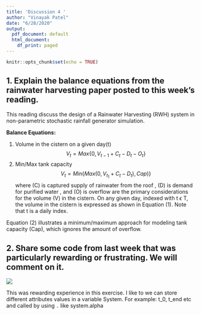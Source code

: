 ---
title: 'Discussion 4 '
author: "Vinayak Patel"
date: "6/28/2020"
output:
  pdf_document: default
  html_document:
    df_print: paged
---

```{r setup, include=FALSE}
knitr::opts_chunk$set(echo = TRUE)
```


## 1. Explain the balance equations from the rainwater harvesting paper posted to this week's reading. 

This reading discuss the design of a Rainwater Harvesting (RWH) system in  non-parametric stochastic rainfall generator simulation.

**Balance Equations:**

1. Volume in the cistern on a given day(t)
$$
V_t = Max \{ 0, V_{t-1} + C_t - D_t - O_t\}
$$
2. Min/Max tank capacity
$$
V_t = Min\{Max( 0, V_{t_1} + C_t - D_t), Cap)\} 
$$
where (C) is captured supply of rainwater from the roof , (D) is demand for purified water , and (O) is overflow are the primary considerations for the volume (V) in the cistern. On any given day, indexed with t $\epsilon$ T, the volume in the cistern is expressed as shown in Equation (1). Note that t is a daily index.

Equation (2) illustrates a minimum/maximum approach for modeling tank capacity (Cap), which ignores the amount of overflow.

## 2. Share some code from last week that was particularly rewarding or frustrating.  We will comment on it.  

![](123.PNG)

This was rewarding experience in this exercise. I like to we can store different attributes values in a variable System. For example: t_0, t_end etc and called by using `.` like system.alpha  
